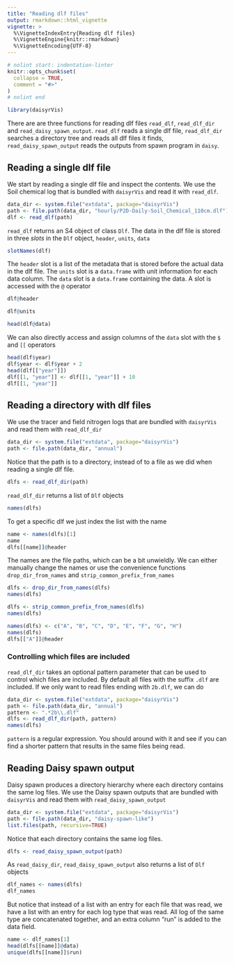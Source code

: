 ```yaml
---
title: "Reading dlf files"
output: rmarkdown::html_vignette
vignette: >
  %\VignetteIndexEntry{Reading dlf files}
  %\VignetteEngine{knitr::rmarkdown}
  %\VignetteEncoding{UTF-8}
---
```


```r
# nolint start: indentation-linter
knitr::opts_chunk$set(
  collapse = TRUE,
  comment = "#>"
)
# nolint end
```

```r
library(daisyrVis)
```

There are are three functions for reading dlf files `read_dlf`, `read_dlf_dir` and `read_daisy_spawn_output`. `read_dlf` reads a single dlf file, `read_dlf_dir` searches a directory tree and reads all dlf files it finds, `read_daisy_spawn_output` reads the outputs from spawn program in `daisy`.

## Reading a single dlf file

We start by reading a single dlf file and inspect the contents. We use the Soil chemical log that is bundled with `daisyrVis` and read it with `read_dlf`.

```r
data_dir <- system.file("extdata", package="daisyrVis")
path <- file.path(data_dir, "hourly/P2D-Daily-Soil_Chemical_110cm.dlf")
dlf <- read_dlf(path)
```

`read_dlf` returns an S4 object of class `Dlf`. The data in the dlf file is stored in three _slots_ in the `Dlf` object, `header`, `units`, `data`
```r
slotNames(dlf)
```

The `header` slot is a list of the metadata that is stored before the actual data in the dlf file. The `units` slot is a `data.frame` with unit information for each data column. The `data` slot is a `data.frame` containing the data. A slot is accessed with the `@` operator
```r
dlf@header
```

```r
dlf@units
```

```r
head(dlf@data)
```

We can also directly access and assign columns of the `data` slot with the `$` and `[[` operators

```r
head(dlf$year)
dlf$year <- dlf$year + 2
head(dlf[["year"]])
dlf[[1, "year"]] <- dlf[[1, "year"]] + 10
dlf[[1, "year"]]
```

## Reading a directory with dlf files
We use the tracer and field nitrogen logs that are bundled with `daisyrVis` and read them with `read_dlf_dir`
```r
data_dir <- system.file("extdata", package="daisyrVis")
path <- file.path(data_dir, "annual")
```
Notice that the path is to a directory, instead of to a file as we did when reading a single dlf file.

```r
dlfs <- read_dlf_dir(path)
```
`read_dlf_dir` returns a list of `Dlf` objects
```r
names(dlfs)
```
To get a specific dlf we just index the list with the name
```r
name <- names(dlfs)[1]
name
dlfs[[name]]@header
```
The names are the file paths, which can be a bit unwieldly. We can either manually change the names or use the convenience functions `drop_dir_from_names` and `strip_common_prefix_from_names`
```r
dlfs <- drop_dir_from_names(dlfs)
names(dlfs)
```

```r
dlfs <- strip_common_prefix_from_names(dlfs)
names(dlfs)
```

```r
names(dlfs) <- c("A", "B", "C", "D", "E", "F", "G", "H")
names(dlfs)
dlfs[["A"]]@header
```

### Controlling which files are included
`read_dlf_dir` takes an optional pattern parameter that can be used to control which files are included. By default all files with the suffix `.dlf` are included. If we only want to read files ending with `2b.dlf`, we can do
```r
data_dir <- system.file("extdata", package="daisyrVis")
path <- file.path(data_dir, "annual")
pattern <- ".*2b\\.dlf"
dlfs <- read_dlf_dir(path, pattern)
names(dlfs)
```
`pattern` is a regular expression. You should around with it and see if you can find a shorter pattern that results in the same files being read.


## Reading Daisy spawn output
Daisy spawn produces a directory hierarchy where each directory contains the same log files. We use the Daisy spawn outputs that are bundled with `daisyrVis` and read them with `read_daisy_spawn_output`
```r
data_dir <- system.file("extdata", package="daisyrVis")
path <- file.path(data_dir, "daisy-spawn-like")
list.files(path, recursive=TRUE)
```
Notice that each directory contains the same log files.
```r
dlfs <- read_daisy_spawn_output(path)
```
As `read_daisy_dir`, `read_daisy_spawn_output` also returns a list of `Dlf` objects
```r
dlf_names <- names(dlfs)
dlf_names
```
But notice that instead of a list with an entry for each file that was read, we have a list with an entry for each log type that was read. All log of the same type are concatenated together, and an extra column "run" is added to the data field.
```r
name <- dlf_names[1]
head(dlfs[[name]]@data)
unique(dlfs[[name]]$run)
```
